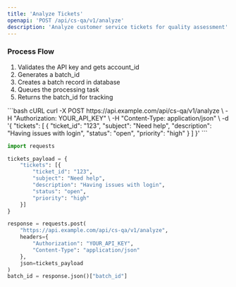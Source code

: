 ```yaml
---
title: 'Analyze Tickets'
openapi: 'POST /api/cs-qa/v1/analyze'
description: 'Analyze customer service tickets for quality assessment'
---
```


### Process Flow
1. Validates the API key and gets account_id
2. Generates a batch_id
3. Creates a batch record in database
4. Queues the processing task
5. Returns the batch_id for tracking

<RequestExample>
```bash cURL
curl -X POST https://api.example.com/api/cs-qa/v1/analyze \
  -H "Authorization: YOUR_API_KEY" \
  -H "Content-Type: application/json" \
  -d '{
    "tickets": [
      {
        "ticket_id": "123",
        "subject": "Need help",
        "description": "Having issues with login",
        "status": "open",
        "priority": "high"
      }
    ]
  }'
```

```python Python
import requests

tickets_payload = {
    "tickets": [{
        "ticket_id": "123",
        "subject": "Need help",
        "description": "Having issues with login",
        "status": "open",
        "priority": "high"
    }]
}

response = requests.post(
    "https://api.example.com/api/cs-qa/v1/analyze",
    headers={
        "Authorization": "YOUR_API_KEY",
        "Content-Type": "application/json"
    },
    json=tickets_payload
)
batch_id = response.json()["batch_id"]
```
</RequestExample> 